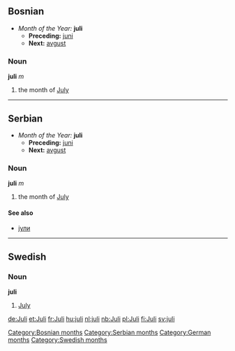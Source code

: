 ==Bosnian==
*''Month of the Year:'' '''juli'''
**'''Preceding:''' [[juni]]
**'''Next:''' [[avgust]]
===Noun===
'''juli''' ''m''
#the month of [[July]]
[[Category:Bosnian months]]
----
==Serbian==
*''Month of the Year:'' '''juli'''
**'''Preceding:''' [[juni]]
**'''Next:''' [[avgust]]
===Noun===
'''juli''' ''m''
#the month of [[July]]
====See also====
*[[јули]]
[[Category:Serbian months]]
----
==Swedish==
===Noun===
'''juli'''
# [[July]]
[[Category:German months]]
[[Category:Swedish months]]

[[de:Juli]]
[[et:Juli]]
[[fr:Juli]]
[[hu:juli]]
[[nl:juli]]
[[nb:Juli]]
[[pl:Juli]]
[[fi:Juli]]
[[sv:juli]]